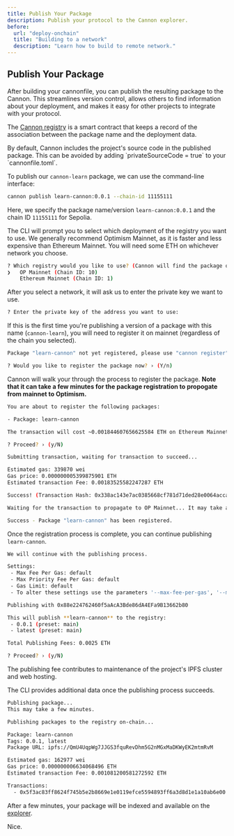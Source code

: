 ```yaml
---
title: Publish Your Package
description: Publish your protocol to the Cannon explorer.
before:
  url: "deploy-onchain"
  title: "Building to a network"
  description: "Learn how to build to remote network."
---
```


## Publish Your Package

After building your cannonfile, you can publish the resulting package to the Cannon. This streamlines version control, allows others to find information about your deployment, and makes it easy for other projects to integrate with your protocol. 

The [Cannon registry](https://usecannon.com/packages/registry/latest/10-main/code/registry?source=contracts%2FCannonRegistry.sol) is a smart contract that keeps a record of the association between the package name and the deployment data.

<Alert variant="warning">
  <AlertDescription>
    By default, Cannon includes the project's source code in the published package. This can be avoided by adding `privateSourceCode = true` to your `cannonfile.toml`.
  </AlertDescription>
</Alert>

To publish our `cannon-learn` package, we can use the command-line interface:

```bash
cannon publish learn-cannon:0.0.1 --chain-id 11155111
```

Here, we specify the package name/version `learn-cannon:0.0.1` and the chain ID `11155111` for Sepolia.

The CLI will prompt you to select which deployment of the registry you want to use. We generally recommend Optimism Mainnet, as it is faster and less expensive than Ethereum Mainnet. You will need some ETH on whichever network you choose.

```bash
? Which registry would you like to use? (Cannon will find the package on either):
❯   OP Mainnet (Chain ID: 10)
    Ethereum Mainnet (Chain ID: 1)
```

After you select a network, it will ask us to enter the private key we want to use.

```bash
? Enter the private key of the address you want to use:
```

If this is the first time you're publishing a version of a package with this name (`cannon-learn`), you will need to register it on mainnet (regardless of the chain you selected).

```bash
Package "learn-cannon" not yet registered, please use "cannon register" to register your package first. You need enough gas on Ethereum Mainnet to register the package on Cannon Registry

? Would you like to register the package now? › (Y/n)
```

Cannon will walk your through the process to register the package. **Note that it can take a few minutes for the package registration to propogate from mainnet to Optimism.**

```bash
You are about to register the following packages:

- Package: learn-cannon

The transaction will cost ~0.001844607656625584 ETH on Ethereum Mainnet.

? Proceed? › (y/N)

Submitting transaction, waiting for transaction to succeed...

Estimated gas: 339870 wei
Gas price: 0.000000005399875901 ETH
Estimated transaction Fee: 0.00183525582247287 ETH

Success! (Transaction Hash: 0x338ac143e7ac0385668cf781d71ded28e0064acca5eb4b3423dccbd7978e4642)

Waiting for the transaction to propagate to OP Mainnet... It may take approximately 1-3 minutes.

Success - Package "learn-cannon" has been registered.
```

Once the registration process is complete, you can continue publishing `learn-cannon`.

```bash
We will continue with the publishing process.

Settings:
 - Max Fee Per Gas: default
 - Max Priority Fee Per Gas: default
 - Gas Limit: default
 - To alter these settings use the parameters '--max-fee-per-gas', '--max-priority-fee-per-gas', '--gas-limit'.

Publishing with 0x88e224762460f5aAcA3Bde86dA4EFa9B13662b80

This will publish **learn-cannon** to the registry:
 - 0.0.1 (preset: main)
 - latest (preset: main)

Total Publishing Fees: 0.0025 ETH

? Proceed? › (y/N)
```

<Alert variant="info">
  <AlertDescription>
    The publishing fee contributes to maintenance of the project's IPFS cluster and web hosting.
  </AlertDescription>
</Alert>

The CLI provides additional data once the publishing process succeeds.

```bash
Publishing package...
This may take a few minutes.

Publishing packages to the registry on-chain...

Package: learn-cannon
Tags: 0.0.1, latest
Package URL: ipfs://QmU4UqpWg7JJGS3fquRevDhm5G2nMGxMaDKWyEK2mtmRvM

Estimated gas: 162977 wei
Gas price: 0.000000006634068496 ETH
Estimated transaction Fee: 0.001081200581272592 ETH

Transactions:
  - 0x5f3ac83ff8624f745b5e2b8669e1e0119efce5594893ff6a3d8d1e1a10ab6e00
```

After a few minutes, your package will be indexed and available on the [explorer](/packages).

Nice.